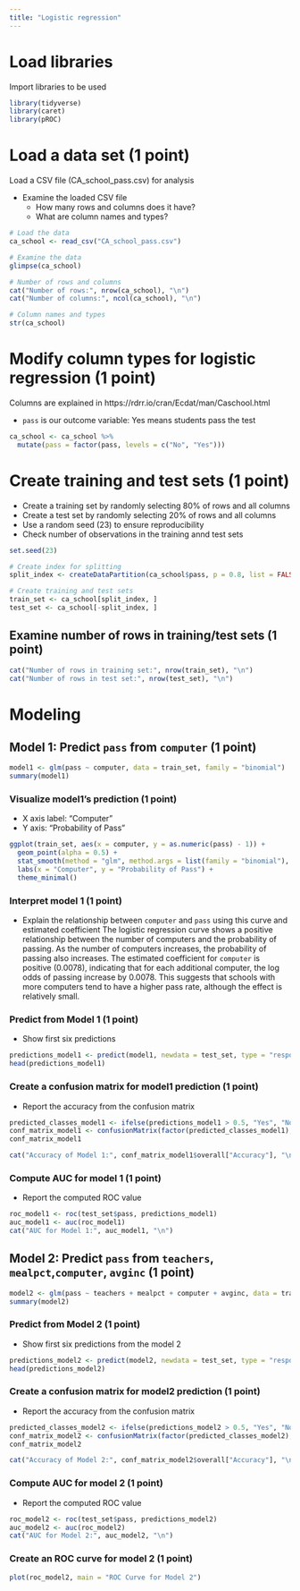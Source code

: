 ```yaml
---
title: "Logistic regression"
---
```


# Load libraries

Import libraries to be used

```r
library(tidyverse)
library(caret)
library(pROC)
```

# Load a data set (1 point)

Load a CSV file (CA_school_pass.csv) for analysis

- Examine the loaded CSV file
  - How many rows and columns does it have?
  - What are column names and types?
  
```r
# Load the data
ca_school <- read_csv("CA_school_pass.csv")

# Examine the data
glimpse(ca_school)

# Number of rows and columns
cat("Number of rows:", nrow(ca_school), "\n")
cat("Number of columns:", ncol(ca_school), "\n")

# Column names and types
str(ca_school)
```

# Modify column types for logistic regression (1 point)

Columns are explained in https://rdrr.io/cran/Ecdat/man/Caschool.html 

- `pass` is our outcome variable: Yes means students pass the test

```r
ca_school <- ca_school %>%
  mutate(pass = factor(pass, levels = c("No", "Yes")))
```

# Create training and test sets (1 point)

- Create a training set by randomly selecting 80% of rows and all columns
- Create a test set by randomly selecting 20% of rows and all columns
- Use a random seed (23) to ensure reproducibility
- Check number of observations in the training annd test sets

```r
set.seed(23)

# Create index for splitting
split_index <- createDataPartition(ca_school$pass, p = 0.8, list = FALSE)

# Create training and test sets
train_set <- ca_school[split_index, ]
test_set <- ca_school[-split_index, ]
```

## Examine number of rows in training/test sets (1 point)

```r
cat("Number of rows in training set:", nrow(train_set), "\n")
cat("Number of rows in test set:", nrow(test_set), "\n")
```

# Modeling

## Model 1: Predict `pass` from `computer` (1 point)

```r
model1 <- glm(pass ~ computer, data = train_set, family = "binomial")
summary(model1)
```

### Visualize model1's prediction (1 point)

- X axis label: "Computer"
- Y axis: "Probability of Pass"

```r
ggplot(train_set, aes(x = computer, y = as.numeric(pass) - 1)) +
  geom_point(alpha = 0.5) +
  stat_smooth(method = "glm", method.args = list(family = "binomial"), se = FALSE) +
  labs(x = "Computer", y = "Probability of Pass") +
  theme_minimal()
```

### Interpret model 1 (1 point)

- Explain the relationship between `computer` and `pass` using this curve and estimated coefficient
The logistic regression curve shows a positive relationship between the number of computers and the probability of passing. As the number of computers increases, the probability of passing also increases. The estimated coefficient for `computer` is positive (0.0078), indicating that for each additional computer, the log odds of passing increase by 0.0078. This suggests that schools with more computers tend to have a higher pass rate, although the effect is relatively small.

### Predict from Model 1 (1 point)

- Show first six predictions

```r
predictions_model1 <- predict(model1, newdata = test_set, type = "response")
head(predictions_model1)
```

### Create a confusion matrix for model1 prediction (1 point)

- Report the accuracy from the confusion matrix

```r
predicted_classes_model1 <- ifelse(predictions_model1 > 0.5, "Yes", "No")
conf_matrix_model1 <- confusionMatrix(factor(predicted_classes_model1), test_set$pass)
conf_matrix_model1
```

```r
cat("Accuracy of Model 1:", conf_matrix_model1$overall["Accuracy"], "\n")
```

### Compute AUC for model 1 (1 point)

- Report the computed ROC value

```r
roc_model1 <- roc(test_set$pass, predictions_model1)
auc_model1 <- auc(roc_model1)
cat("AUC for Model 1:", auc_model1, "\n")
```

## Model 2: Predict `pass` from `teachers`, `mealpct`,`computer`, `avginc` (1 point)

```r
model2 <- glm(pass ~ teachers + mealpct + computer + avginc, data = train_set, family = "binomial")
summary(model2)
```

### Predict from Model 2 (1 point)

- Show first six predictions from the model 2

```r
predictions_model2 <- predict(model2, newdata = test_set, type = "response")
head(predictions_model2)
```

### Create a confusion matrix for model2 prediction (1 point)

- Report the accuracy from the confusion matrix

```r
predicted_classes_model2 <- ifelse(predictions_model2 > 0.5, "Yes", "No")
conf_matrix_model2 <- confusionMatrix(factor(predicted_classes_model2), test_set$pass)
conf_matrix_model2
```

```r
cat("Accuracy of Model 2:", conf_matrix_model2$overall["Accuracy"], "\n")
```

### Compute AUC for model 2 (1 point)

- Report the computed ROC value

```r
roc_model2 <- roc(test_set$pass, predictions_model2)
auc_model2 <- auc(roc_model2)
cat("AUC for Model 2:", auc_model2, "\n")
```

### Create an ROC curve for model 2 (1 point)

```r
plot(roc_model2, main = "ROC Curve for Model 2")
```

